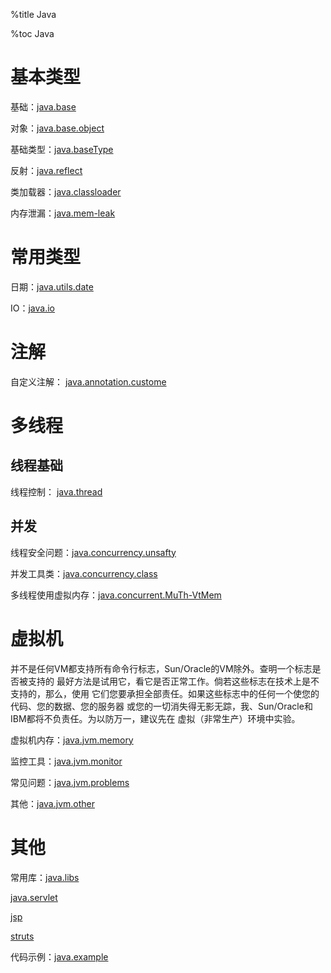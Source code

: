 
%title Java

%toc Java

= 基本类型 =

基础：[[java.base]]

对象：[[java.base.object]]

基础类型：[[java.baseType]]

反射：[[java.reflect]]

类加载器：[[java.classloader]]

内存泄漏：[[java.mem-leak]]

= 常用类型 =

日期：[[java.utils.date]]

IO：[[java.io]]

= 注解 =

自定义注解： [[java.annotation.custome]]

= 多线程 =

== 线程基础 ==

线程控制： [[java.thread]]

== 并发 ==

线程安全问题：[[java.concurrency.unsafty]]

并发工具类：[[java.concurrency.class]]

多线程使用虚拟内存：[[java.concurrent.MuTh-VtMem]]

= 虚拟机 =

并不是任何VM都支持所有命令行标志，Sun/Oracle的VM除外。查明一个标志是否被支持的
最好方法是试用它，看它是否正常工作。倘若这些标志在技术上是不支持的，那么，使用
它们您要承担全部责任。如果这些标志中的任何一个使您的代码、您的数据、您的服务器
或您的一切消失得无影无踪，我、Sun/Oracle和IBM都将不负责任。为以防万一，建议先在
虚拟（非常生产）环境中实验。

虚拟机内存：[[java.jvm.memory]]

监控工具：[[java.jvm.monitor]]

常见问题：[[java.jvm.problems]]

其他：[[java.jvm.other]]


= 其他 =

常用库：[[java.libs]]

[[java.servlet]]

[[jsp]]

[[struts]]

代码示例：[[java.example]]

